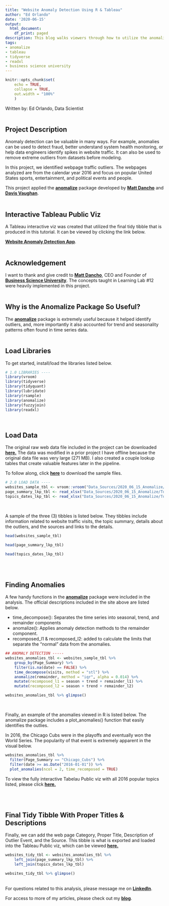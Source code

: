 ```yaml
---
title: "Website Anomaly Detection Using R & Tableau"
author: "Ed Orlando"
date: '2020-06-15'
output:
  html_document:
    df_print: paged
description: This blog walks viewers through how to utilize the anomalize package in R.
tags:
- anomalize
- tableau
- tidyverse
- readxl
- business science university
---
```


```r
knitr::opts_chunk$set(
    echo = TRUE,
    collapse = TRUE,
    out.width = "100%"
    )
```


Written by: Ed Orlando, Data Scientist
<br><br>

## Project Description
Anomaly detection can be valuable in many ways.  For example, anomalies can be used to detect fraud, better understand system health monitoring, or help data engineers identify spikes in website traffic.  It can also be used to remove extreme outliers from datasets before modeling.

In this project, we identified webpage traffic outliers.  The webpages analyzed are from the calendar year 2016 and focus on popular United States sports, entertainment, and political events and people.       

This project applied the **[anomalize](<https://business-science.github.io/anomalize/>)** package developed by **[Matt Dancho](<https://www.linkedin.com/in/mattdancho/>)** and **[Davis Vaughan](<https://www.linkedin.com/in/davis-vaughan/>)**.
<br><br>

## Interactive Tableau Public Viz
A Tableau interactive viz was created that utilized the final tidy tibble that is produced in this tutorial.  It can be viewed by clicking the link below.

**[Website Anomaly Detection App](<https://public.tableau.com/profile/ed.orlando#!/vizhome/WebsiteAnomalyDetection/WebsiteAnomalyDetection>)**.
<br><br>

## Acknowledgement
I want to thank and give credit to **[Matt Dancho](<https://www.linkedin.com/in/mattdancho/>)**, CEO and Founder of **[Business Science University](<https://www.business-science.io/>)**.  The concepts taught in Learning Lab #12 were heavily implemented in this project.
<br><br>

## Why is the Anomalize Package So Useful?
The **[anomalize](<https://business-science.github.io/anomalize/>)** package is extremely useful because it helped identify outliers, and, more importantly it also accounted for trend and seasonality patterns often found in time series data.
<br><br>


## Load Libraries

To get started, install/load the libraries listed below.

```r
# 1.0 LIBRARIES ----
library(vroom)
library(tidyverse)
library(tidyquant)
library(lubridate)
library(rsample)
library(anomalize)
library(fuzzyjoin)
library(readxl)
```

<br>

## Load Data

The original raw web data file included in the project can be downloaded **[here.](<https://www.kaggle.com/c/web-traffic-time-series-forecasting/data>)**  The data was modified in a prior project I have offline because the original data file was very large (271 MB).  I also created a couple lookup tables that create valuable features later in the pipeline.  

To follow along, click **[here](https://ed-orlando-07-blog-site.netlify.app/zip_files/Anomalize.zip)** to download the sample files.

```r
# 2.0 LOAD DATA ----
websites_sample_tbl <- vroom::vroom("Data_Sources/2020_06_15_Anomalize/websites_sample_tbl.csv", delim = ",")
page_summary_lkp_tbl <- read_xlsx("Data_Sources/2020_06_15_Anomalize/Topics_Dates_LKP.xlsx", sheet = "Sheet1")
topics_dates_lkp_tbl <- read_xlsx("Data_Sources/2020_06_15_Anomalize/Topics_Dates_LKP.xlsx", sheet = "Sheet2")
```
<br>

A sample of the three (3) tibbles is listed below.  They tibbles include information related to website traffic visits, the topic summary, details about the outliers, and the sources and links to the details. 

```r
head(websites_sample_tbl)
```

```r
head(page_summary_lkp_tbl)
```

```r
head(topics_dates_lkp_tbl)
```

<br>
<br>

## Finding Anomalies

A few handy functions in the **[anomalize](<https://business-science.github.io/anomalize/>)** package were included in the analysis.  The official descriptions included in the site above are listed below.  

* time_decompose(): Separates the time series into seasonal, trend, and remainder components  
* anomalize(): Applies anomaly detection methods to the remainder component.  
* recomposed_l1 & recomposed_l2: added to calculate the limits that separate the “normal” data from the anomalies.

```r
## ANOMALY DETECTION -----
websites_anomalies_tbl <- websites_sample_tbl %>%
    group_by(Page_Summary) %>%
    filter(is.na(date) == FALSE) %>%
    time_decompose(visits, method = "stl") %>%
    anomalize(remainder, method = "iqr", alpha = 0.014) %>%
    mutate(recomposed_l1 = season + trend + remainder_l1) %>%
    mutate(recomposed_l2 = season + trend + remainder_l2)
```

```r
websites_anomalies_tbl %>% glimpse()
```

<br>

Finally, an example of the anomalies viewed in R is listed below. The anomalize package includes a plot_anomalies() function that easily identifies the outlies.

In 2016, the Chicago Cubs were in the playoffs and eventually won the World Series.  The popularity of that event is extremely apparent in the visual below. 
```r
websites_anomalies_tbl %>%
  filter(Page_Summary == "Chicago_Cubs") %>%
  filter(date >= as.Date("2016-01-01")) %>%
  plot_anomalies(ncol = 2, time_recomposed = TRUE)
```

To view the fully interactive Tabelau Public viz with all 2016 popular topics listed, please click **[here.](<https://public.tableau.com/profile/ed.orlando#!/vizhome/WebsiteAnomalyDetection/WebsiteAnomalyDetection>)**

<br>
<br>

## Final Tidy Tibble With Proper Titles & Descriptions

Finally, we can add the web page Category, Proper Title, Description of Outlier Event, and the Source.  This tibble is what is exported and loaded into the Tableau Public viz, which can be viewed **[here.](<https://public.tableau.com/profile/ed.orlando#!/vizhome/WebsiteAnomalyDetection/WebsiteAnomalyDetection>)**

```r
websites_tidy_tbl <- websites_anomalies_tbl %>%
    left_join(page_summary_lkp_tbl) %>%
    left_join(topics_dates_lkp_tbl)
```

```r
websites_tidy_tbl %>% glimpse()
```

<br>
For questions related to this analysis, please message me on **[LinkedIn](<https://www.linkedin.com/in/edorlando07/>)**.  

For access to more of my articles, please check out my **[blog](<https://ed-orlando07.netlify.app/>)**.
